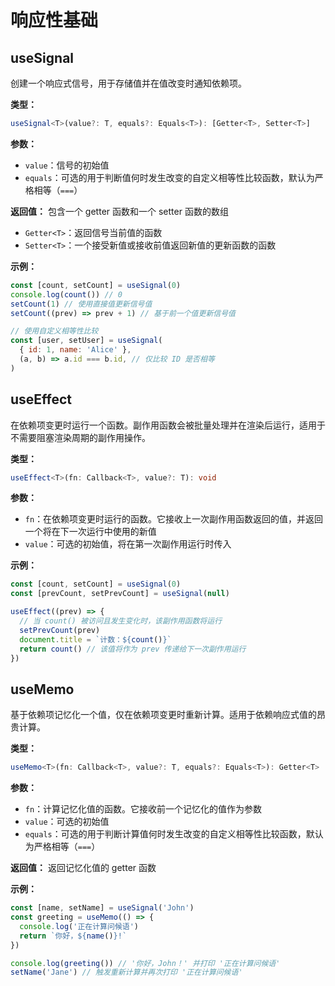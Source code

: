 # 响应性基础

## useSignal

创建一个响应式信号，用于存储值并在值改变时通知依赖项。

**类型：**

```ts
useSignal<T>(value?: T, equals?: Equals<T>): [Getter<T>, Setter<T>]
```

**参数：**

- `value`：信号的初始值
- `equals`：可选的用于判断值何时发生改变的自定义相等性比较函数，默认为严格相等（`===`）

**返回值：** 包含一个 getter 函数和一个 setter 函数的数组

- `Getter<T>`：返回信号当前值的函数
- `Setter<T>`：一个接受新值或接收前值返回新值的更新函数的函数

**示例：**

```jsx
const [count, setCount] = useSignal(0)
console.log(count()) // 0
setCount(1) // 使用直接值更新信号值
setCount((prev) => prev + 1) // 基于前一个值更新信号值

// 使用自定义相等性比较
const [user, setUser] = useSignal(
  { id: 1, name: 'Alice' },
  (a, b) => a.id === b.id, // 仅比较 ID 是否相等
)
```

## useEffect

在依赖项变更时运行一个函数。副作用函数会被批量处理并在渲染后运行，适用于不需要阻塞渲染周期的副作用操作。

**类型：**

```ts
useEffect<T>(fn: Callback<T>, value?: T): void
```

**参数：**

- `fn`：在依赖项变更时运行的函数。它接收上一次副作用函数返回的值，并返回一个将在下一次运行中使用的新值
- `value`：可选的初始值，将在第一次副作用运行时传入

**示例：**

```jsx
const [count, setCount] = useSignal(0)
const [prevCount, setPrevCount] = useSignal(null)

useEffect((prev) => {
  // 当 count() 被访问且发生变化时，该副作用函数将运行
  setPrevCount(prev)
  document.title = `计数：${count()}`
  return count() // 该值将作为 prev 传递给下一次副作用运行
})
```

## useMemo

基于依赖项记忆化一个值，仅在依赖项变更时重新计算。适用于依赖响应式值的昂贵计算。

**类型：**

```ts
useMemo<T>(fn: Callback<T>, value?: T, equals?: Equals<T>): Getter<T>
```

**参数：**

- `fn`：计算记忆化值的函数。它接收前一个记忆化的值作为参数
- `value`：可选的初始值
- `equals`：可选的用于判断计算值何时发生改变的自定义相等性比较函数，默认为严格相等（`===`）

**返回值：** 返回记忆化值的 getter 函数

**示例：**

```jsx
const [name, setName] = useSignal('John')
const greeting = useMemo(() => {
  console.log('正在计算问候语')
  return `你好，${name()}!`
})

console.log(greeting()) // '你好，John！' 并打印 '正在计算问候语'
setName('Jane') // 触发重新计算并再次打印 '正在计算问候语'
```
